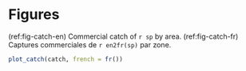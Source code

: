 # Figures

(ref:fig-catch-en) Commercial catch of `r sp` by area.
(ref:fig-catch-fr) Captures commerciales de `r en2fr(sp)` par zone.

```r
plot_catch(catch, french = fr())
```
